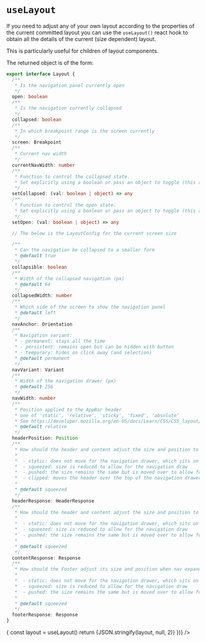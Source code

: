 
<Meta title="Hooks|useLayout" />

# `useLayout`

If you need to adjust any of your own layout according to the properties of the current committed layout you can use the
`useLayout()` react hook to obtain all the details of the current (size dependent) layout.

This is particularly useful for children of layout components.

The returned object is of the form:

```typescript
export interface Layout {
  /**
   * Is the navigation panel currently open
   */
  open: boolean
  /**
   * Is the navigation currently collapsed
   */
  collapsed: boolean
  /**
   * In which breakpoint range is the screen currently
   */
  screen: Breakpoint
  /**
   * Current nav width
   */
  currentNavWidth: number
  /**
   * Function to control the collapsed state.
   * Set explicitly using a boolean or pass an object to toggle (this allow convenient use as a mouse event handler)
   */
  setCollapsed: (val: boolean | object) => any
  /**
   * Function to control the open state.
   * Set explicitly using a boolean or pass an object to toggle (this allow convenient use as a mouse event handler)
   */
  setOpen: (val: boolean | object) => any

  // The below is the LayoutConfig for the current screen size

  /**
   * Can the navigation be collapsed to a smaller form
   * @default true
   */
  collapsible: boolean
  /**
   * Width of the collapsed navigation (px)
   * @default 64
   */
  collapsedWidth: number
  /**
   * Which side of the screen to show the navigation panel
   * @default left
   */
  navAnchor: Orientation
  /**
   * Navigation variant:
   * - permanent: stays all the time
   * - persistent: remains open but can be hidden with button
   * - temporary: hides on click away (and selection)
   * @default permanent
   */
  navVariant: Variant
  /**
   * Width of the navigation drawer (px)
   * @default 256
   */
  navWidth: number
  /**
   * Position applied to the AppBar header
   * one of 'static', 'relative', 'sticky', 'fixed', 'absolute'
   * See https://developer.mozilla.org/en-US/docs/Learn/CSS/CSS_layout/Positioning
   * @default relative
   */
  headerPosition: Position
  /**
   * How should the header and content adjust the size and position to fit when nav expanded
   *
   *  - static: does not move for the navigation drawer, which sits on top
   *  - squeezed: size is reduced to allow for the navigation draw
   *  - pushed: the size remains the same but is moved over to allow for the drawer.
   *  - clipped: moves the header over the top of the navigation drawer
   *
   * @default squeezed
   */
  headerResponse: HeaderResponse
  /**
   * How should the header and content adjust the size and position to fit when nav expanded
   *
   *  - static: does not move for the navigation drawer, which sits on top
   *  - squeezed: size is reduced to allow for the navigation draw
   *  - pushed: the size remains the same but is moved over to allow for the drawer.
   *
   * @default squeezed
   */
  contentResponse: Response
  /**
   * How should the Footer adjust its size and position when nav expanded
   *
   *  - static: does not move for the navigation drawer, which sits on top
   *  - squeezed: size is reduced to allow for the navigation draw
   *  - pushed: the size remains the same but is moved over to allow for the drawer.
   *
   * @default squeezed
   */
  footerResponse: Response
}
```

<Preview>
  <Story name="default">
    <Example
      content={React.createElement(() => {
        const layout = useLayout()
        return <Monospace>{JSON.stringify(layout, null, 2)}</Monospace>
      })}
    />
  </Story>
</Preview>
